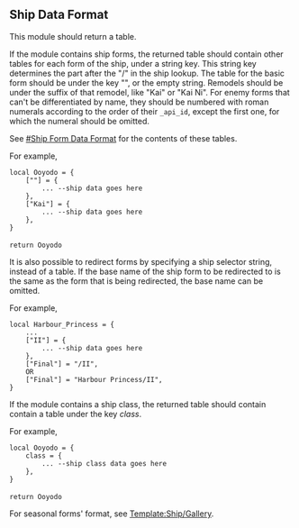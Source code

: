 ==Ship Data Format==

This module should return a table.

If the module contains ship forms, the returned table should contain other tables for each form of the ship, under a string key. This string key determines the part after the "/" in the ship lookup. The table for the basic form should be under the key "", or the empty string. Remodels should be under the suffix of that remodel, like "Kai" or "Kai Ni". For enemy forms that can't be differentiated by name, they should be numbered with roman numerals according to the order of their <code>_api_id</code>, except the first one, for which the numeral should be omitted.

See [[#Ship Form Data Format]] for the contents of these tables.

<div class="mw-collapsible {{#if:{{{collapsed|false}}}|true|mw-collapsed}}">For example,<div class="mw-collapsible-content">

 local Ooyodo = {
     [""] = {
         ... --ship data goes here
     },
     ["Kai"] = {
         ... --ship data goes here
     },
 }
 
 return Ooyodo
</div></div>

It is also possible to redirect forms by specifying a ship selector string, instead of a table. If the base name of the ship form to be redirected to is the same as the form that is being redirected, the base name can be omitted.

<div class="mw-collapsible {{#if:{{{collapsed|false}}}|true|mw-collapsed}}">For example,<div class="mw-collapsible-content">
 local Harbour_Princess = {
     ...
     ["II"] = {
         ... --ship data goes here
     },
     ["Final"] = "/II",
     OR
     ["Final"] = "Harbour Princess/II",
 }
</div></div>

If the module contains a ship class, the returned table should contain contain a table under the key ''class''.

<div class="mw-collapsible {{#if:{{{collapsed|false}}}|true|mw-collapsed}}">For example,<div class="mw-collapsible-content">
 local Ooyodo = {
     class = {
         ... --ship class data goes here
     },
 }
 
 return Ooyodo
</div></div>

For seasonal forms' format, see [[Template:Ship/Gallery]].